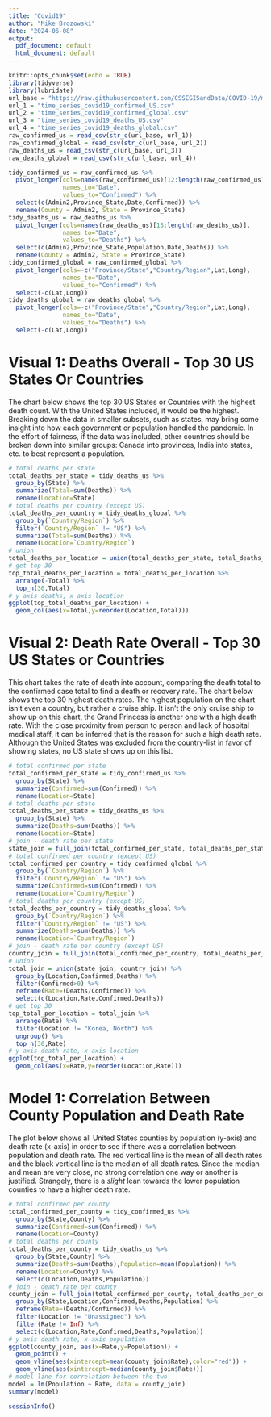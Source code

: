 ```yaml
---
title: "Covid19"
author: "Mike Brozowski"
date: "2024-06-08"
output:
  pdf_document: default
  html_document: default
---
```


```r
knitr::opts_chunk$set(echo = TRUE)
library(tidyverse)
library(lubridate)
url_base = "https://raw.githubusercontent.com/CSSEGISandData/COVID-19/master/csse_covid_19_data/csse_covid_19_time_series/"
url_1 = "time_series_covid19_confirmed_US.csv"
url_2 = "time_series_covid19_confirmed_global.csv"
url_3 = "time_series_covid19_deaths_US.csv"
url_4 = "time_series_covid19_deaths_global.csv"
raw_confirmed_us = read_csv(str_c(url_base, url_1))
raw_confirmed_global = read_csv(str_c(url_base, url_2))
raw_deaths_us = read_csv(str_c(url_base, url_3))
raw_deaths_global = read_csv(str_c(url_base, url_4))
```

```r
tidy_confirmed_us = raw_confirmed_us %>%
  pivot_longer(cols=names(raw_confirmed_us)[12:length(raw_confirmed_us)],
               names_to="Date",
               values_to="Confirmed") %>%
  select(c(Admin2,Province_State,Date,Confirmed)) %>%
  rename(County = Admin2, State = Province_State)
tidy_deaths_us = raw_deaths_us %>%
  pivot_longer(cols=names(raw_deaths_us)[13:length(raw_deaths_us)],
               names_to="Date",
               values_to="Deaths") %>%
  select(c(Admin2,Province_State,Population,Date,Deaths)) %>%
  rename(County = Admin2, State = Province_State)
tidy_confirmed_global = raw_confirmed_global %>%
  pivot_longer(cols=-c("Province/State","Country/Region",Lat,Long),
               names_to="Date",
               values_to="Confirmed") %>%
  select(-c(Lat,Long))
tidy_deaths_global = raw_deaths_global %>%
  pivot_longer(cols=-c("Province/State","Country/Region",Lat,Long),
               names_to="Date",
               values_to="Deaths") %>%
  select(-c(Lat,Long))
```

# Visual 1: Deaths Overall - Top 30 US States Or Countries

The chart below shows the top 30 US States or Countries with the highest death count. With the United States included, it would be the highest. Breaking down the data in smaller subsets, such as states, may bring some insight into how each government or population handled the pandemic. In the effort of fairness, if the data was included, other countries should be broken down into similar groups: Canada into provinces, India into states, etc. to best represent a population.

```r

# total deaths per state
total_deaths_per_state = tidy_deaths_us %>%
  group_by(State) %>%
  summarize(Total=sum(Deaths)) %>%
  rename(Location=State)
# total deaths per country (except US)
total_deaths_per_country = tidy_deaths_global %>%
  group_by(`Country/Region`) %>%
  filter(`Country/Region` != "US") %>%
  summarize(Total=sum(Deaths)) %>%
  rename(Location=`Country/Region`)
# union
total_deaths_per_location = union(total_deaths_per_state, total_deaths_per_country)
# get top 30
top_total_deaths_per_location = total_deaths_per_location %>%
  arrange(-Total) %>%
  top_n(30,Total)
# y axis deaths, x axis location
ggplot(top_total_deaths_per_location) +
  geom_col(aes(x=Total,y=reorder(Location,Total)))

```

# Visual 2: Death Rate Overall - Top 30 US States or Countries

This chart takes the rate of death into account, comparing the death total to the confirmed case total to find a death or recovery rate. The chart below shows the top 30 highest death rates. The highest population on the chart isn't even a country, but rather a cruise ship. It isn't the only cruise ship to show up on this chart, the Grand Princess is another one with a high death rate. With the close proximity from person to person and lack of hospital medical staff, it can be inferred that is the reason for such a high death rate. Although the United States was excluded from the country-list in favor of showing states, no US state shows up on this list.

```r

# total confirmed per state
total_confirmed_per_state = tidy_confirmed_us %>%
  group_by(State) %>%
  summarize(Confirmed=sum(Confirmed)) %>%
  rename(Location=State)
# total deaths per state
total_deaths_per_state = tidy_deaths_us %>%
  group_by(State) %>%
  summarize(Deaths=sum(Deaths)) %>%
  rename(Location=State)
# join - death rate per state
state_join = full_join(total_confirmed_per_state, total_deaths_per_state)
# total confirmed per country (except US)
total_confirmed_per_country = tidy_confirmed_global %>%
  group_by(`Country/Region`) %>%
  filter(`Country/Region` != "US") %>%
  summarize(Confirmed=sum(Confirmed)) %>%
  rename(Location=`Country/Region`)
# total deaths per country (except US)
total_deaths_per_country = tidy_deaths_global %>%
  group_by(`Country/Region`) %>%
  filter(`Country/Region` != "US") %>%
  summarize(Deaths=sum(Deaths)) %>%
  rename(Location=`Country/Region`)
# join - death rate per country (except US)
country_join = full_join(total_confirmed_per_country, total_deaths_per_country)
# union
total_join = union(state_join, country_join) %>%
  group_by(Location,Confirmed,Deaths) %>%
  filter(Confirmed>0) %>%
  reframe(Rate=(Deaths/Confirmed)) %>%
  select(c(Location,Rate,Confirmed,Deaths))
# get top 30
top_total_per_location = total_join %>%
  arrange(Rate) %>%
  filter(Location != "Korea, North") %>%
  ungroup() %>%
  top_n(30,Rate)
# y axis death rate, x axis location
ggplot(top_total_per_location) +
  geom_col(aes(x=Rate,y=reorder(Location,Rate)))

```

# Model 1: Correlation Between County Population and Death Rate

The plot below shows all United States counties by population (y-axis) and death rate (x-axis) in order to see if there was a correlation between population and death rate. The red vertical line is the mean of all death rates and the black vertical line is the median of all death rates. Since the median and mean are very close, no strong correlation one way or another is justified. Strangely, there is a *slight* lean towards the lower population counties to have a higher death rate.

```r

# total confirmed per county
total_confirmed_per_county = tidy_confirmed_us %>%
  group_by(State,County) %>%
  summarize(Confirmed=sum(Confirmed)) %>%
  rename(Location=County)
# total deaths per county
total_deaths_per_county = tidy_deaths_us %>%
  group_by(State,County) %>%
  summarize(Deaths=sum(Deaths),Population=mean(Population)) %>%
  rename(Location=County) %>%
  select(c(Location,Deaths,Population))
# join - death rate per county
county_join = full_join(total_confirmed_per_county, total_deaths_per_county) %>%
  group_by(State,Location,Confirmed,Deaths,Population) %>%
  reframe(Rate=(Deaths/Confirmed)) %>%
  filter(Location != "Unassigned") %>%
  filter(Rate != Inf) %>%
  select(c(Location,Rate,Confirmed,Deaths,Population))
# y axis death rate, x axis population
ggplot(county_join, aes(x=Rate,y=Population)) + 
  geom_point() +
  geom_vline(aes(xintercept=mean(county_join$Rate),color="red")) +
  geom_vline(aes(xintercept=median(county_join$Rate)))
# model line for correlation between the two
model = lm(Population ~ Rate, data = county_join)
summary(model)

```

```r
sessionInfo()
```
